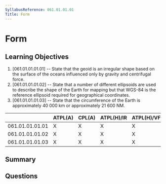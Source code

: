 ```yaml
---
SyllabusReference: 061.01.01.01
Title: Form
---
```


# Form

## Learning Objectives

1. [061.01.01.01.01] -- State that the geoid is an irregular shape based on the
   surface of the oceans influenced only by gravity and centrifugal force.
2. [061.01.01.01.02] -- State that a number of different ellipsoids are used to
   describe the shape of the Earth for mapping but that WGS-84 is the reference
   ellipsoid required for geographical coordinates.
3. [061.01.01.01.03] -- State that the circumference of the Earth is
   approximately 40 000 km or approximately 21 600 NM.

|                 | ATPL(A) | CPL(A) | ATPL(H)/IR | ATPL(H)/VFR | CPL(H) | IR  | CBIR(A) |
| --------------- | ------- | ------ | ---------- | ----------- | ------ | --- | ------- |
| 061.01.01.01.01 | X       | X      | X          | X           | X      |     |         |
| 061.01.01.01.02 | X       | X      | X          | X           | X      |     |         |
| 061.01.01.01.03 | X       | X      | X          | X           | X      |     |         |

## Summary

## Questions
